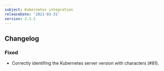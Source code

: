 ```yaml
---
subject: Kubernetes integration
releaseDate: '2021-03-31'
version: 2.3.1
---
```


## Changelog

### Fixed

- Correctly identifing the Kubernetes server version with characters (#81).

